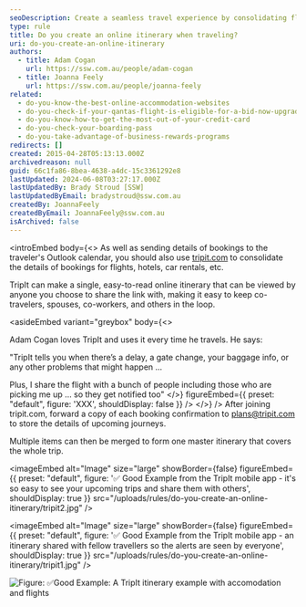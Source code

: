 ```yaml
---
seoDescription: Create a seamless travel experience by consolidating flight, hotel, and car rental bookings into a single online itinerary with TripIt.
type: rule
title: Do you create an online itinerary when traveling?
uri: do-you-create-an-online-itinerary
authors:
  - title: Adam Cogan
    url: https://ssw.com.au/people/adam-cogan
  - title: Joanna Feely
    url: https://ssw.com.au/people/joanna-feely
related:
  - do-you-know-the-best-online-accommodation-websites
  - do-you-check-if-your-qantas-flight-is-eligible-for-a-bid-now-upgrade
  - do-you-know-how-to-get-the-most-out-of-your-credit-card
  - do-you-check-your-boarding-pass
  - do-you-take-advantage-of-business-rewards-programs
redirects: []
created: 2015-04-28T05:13:13.000Z
archivedreason: null
guid: 66c1fa86-8bea-4638-a4dc-15c3361292e8
lastUpdated: 2024-06-08T03:27:17.000Z
lastUpdatedBy: Brady Stroud [SSW]
lastUpdatedByEmail: bradystroud@ssw.com.au
createdBy: JoannaFeely
createdByEmail: JoannaFeely@ssw.com.au
isArchived: false
---
```


<introEmbed
  body={<>
As well as sending details of bookings to the traveler's Outlook calendar, you should also use [tripit.com](https://www.tripit.com) to consolidate the details of bookings for flights, hotels, car rentals, etc.

TripIt can make a single, easy-to-read online itinerary that can be viewed by anyone you choose to share the link with, making it easy to keep co-travelers, spouses, co-workers, and others in the loop.

<asideEmbed
  variant="greybox"
  body={<>
    
Adam Cogan loves TripIt and uses it every time he travels. He says:

"TripIt tells you when there’s a delay, a gate change, your baggage info, or any other problems that might happen ...

Plus, I share the flight with a bunch of people including those who are picking me up … so they get notified too"
  </>}
  figureEmbed={{
    preset: "default",
    figure: 'XXX',
    shouldDisplay: false
  }}
/>
  </>}
/>
After joining tripit.com, forward a copy of each booking confirmation to [plans@tripit.com](mailto:plans@tripit.com) to store the details of upcoming journeys.

Multiple items can then be merged to form one master itinerary that covers the whole trip.


<imageEmbed
  alt="Image"
  size="large"
  showBorder={false}
  figureEmbed={{
    preset: "default",
    figure: '✅ Good Example from the TripIt mobile app - it\'s so easy to see your upcoming trips and share them with others',
    shouldDisplay: true
  }}
  src="/uploads/rules/do-you-create-an-online-itinerary/tripit2.jpg"
/>


<imageEmbed
  alt="Image"
  size="large"
  showBorder={false}
  figureEmbed={{
    preset: "default",
    figure: '✅ Good Example from the TripIt mobile app - an itinerary shared with fellow travellers so the alerts are seen by everyone',
    shouldDisplay: true
  }}
  src="/uploads/rules/do-you-create-an-online-itinerary/tripit1.jpg"
/>

![Figure: ✅Good Example: A TripIt itinerary example with accomodation and flights](/uploads/rules/do-you-create-an-online-itinerary/tripitimage.png)
